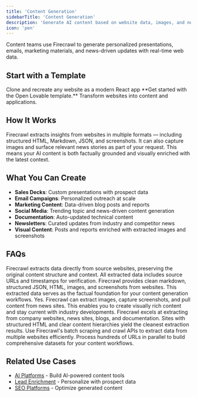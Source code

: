 ```yaml
---
title: 'Content Generation'
sidebarTitle: 'Content Generation'
description: 'Generate AI content based on website data, images, and news'
icon: 'pen'
---
```


Content teams use Firecrawl to generate personalized presentations, emails, marketing materials, and news-driven updates with real-time web data.

## Start with a Template

<Card title="Open Lovable" icon="github" href="https://github.com/mendableai/open-lovable">
  Clone and recreate any website as a modern React app
</Card>

<Note>
  **Get started with the Open Lovable template.** Transform websites into content and applications.
</Note>

## How It Works

Firecrawl extracts insights from websites in multiple formats — including structured HTML, Markdown, JSON, and screenshots. It can also capture images and surface relevant news stories as part of your request. This means your AI content is both factually grounded and visually enriched with the latest context.

## What You Can Create

- **Sales Decks**: Custom presentations with prospect data
- **Email Campaigns**: Personalized outreach at scale
- **Marketing Content**: Data-driven blog posts and reports
- **Social Media**: Trending topic and news-driven content generation
- **Documentation**: Auto-updated technical content
- **Newsletters**: Curated updates from industry and competitor news
- **Visual Content**: Posts and reports enriched with extracted images and screenshots

## FAQs

<AccordionGroup>
  <Accordion title="How does Firecrawl ensure data accuracy for content creation?">
    Firecrawl extracts data directly from source websites, preserving the original content structure and context. All extracted data includes source URLs and timestamps for verification.
  </Accordion>
  
  <Accordion title="What data can Firecrawl provide for content generation?">
    Firecrawl provides clean markdown, structured JSON, HTML, images, and screenshots from websites. This extracted data serves as the factual foundation for your content generation workflows.
  </Accordion>
  
  <Accordion title="Can Firecrawl handle images and news sources?">
    Yes. Firecrawl can extract images, capture screenshots, and pull content from news sites. This enables you to create visually rich content and stay current with industry developments.
  </Accordion>
  
  <Accordion title="What types of websites can Firecrawl extract from?">
    Firecrawl excels at extracting from company websites, news sites, blogs, and documentation. Sites with structured HTML and clear content hierarchies yield the cleanest extraction results.
  </Accordion>
  
  <Accordion title="How can I use Firecrawl for bulk data extraction?">
    Use Firecrawl's batch scraping and crawl APIs to extract data from multiple websites efficiently. Process hundreds of URLs in parallel to build comprehensive datasets for your content workflows.
  </Accordion>
</AccordionGroup>

## Related Use Cases

- [AI Platforms](/use-cases/ai-platforms) - Build AI-powered content tools
- [Lead Enrichment](/use-cases/lead-enrichment) - Personalize with prospect data
- [SEO Platforms](/use-cases/seo-platforms) - Optimize generated content